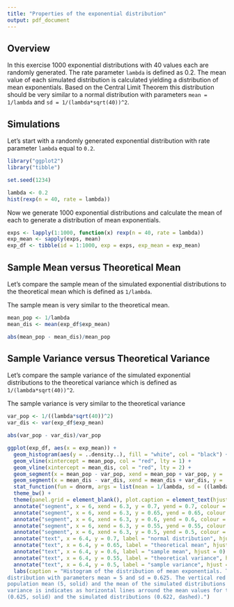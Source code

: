 ```yaml
---
title: "Properties of the exponential distribution"
output: pdf_document
---
```


## Overview

In this exercise 1000 exponential distributions with 40 values each are randomly generated. The rate parameter `lambda` is defined as 0.2. The mean value of each simulated distribution is calculated yielding a distribution of mean exponentials. Based on the Central Limit Theorem this distribution should be very similar to a normal distribution with parameters `mean = 1/lambda` and `sd = 1/(lambda*sqrt(40))^2`.

## Simulations

Let's start with a randomly generated exponential distribution with rate parameter `lambda` equal to `0.2`.

```r
library("ggplot2")
library("tibble")

set.seed(1234)

lambda <- 0.2
hist(rexp(n = 40, rate = lambda))
```

Now we generate 1000 exponential distributions and calculate the mean of each to generate a distribution of mean exponentials.

```r
exps <- lapply(1:1000, function(x) rexp(n = 40, rate = lambda))
exp_mean <- sapply(exps, mean)
exp_df <- tibble(id = 1:1000, exp = exps, exp_mean = exp_mean)
```

## Sample Mean versus Theoretical Mean

Let's compare the sample mean of the simulated exponential distributions to the theoretical mean which is defined as
`1/lambda`.

The sample mean is very similar to the theoretical mean.

```r
mean_pop <- 1/lambda
mean_dis <- mean(exp_df$exp_mean)

abs(mean_pop - mean_dis)/mean_pop
```

## Sample Variance versus Theoretical Variance

Let's compare the sample variance of the simulated exponential distributions to the theoretical variance which is defined as
`1/(lambda*sqrt(40))^2`.

The sample variance is very similar to the theoretical variance

```r
var_pop <- 1/((lambda*sqrt(40))^2)
var_dis <- var(exp_df$exp_mean)

abs(var_pop - var_dis)/var_pop
```

```r
ggplot(exp_df, aes(x = exp_mean)) +
  geom_histogram(aes(y = ..density..), fill = "white", col = "black") +
  geom_vline(xintercept = mean_pop, col = "red", lty = 1) +
  geom_vline(xintercept = mean_dis, col = "red", lty = 2) +
  geom_segment(x = mean_pop - var_pop, xend = mean_pop + var_pop, y = .01, yend = .01, col = "blue", lty = 1) +
  geom_segment(x = mean_dis - var_dis, xend = mean_dis + var_dis, y = .02, yend = .02, col = "blue", lty = 2) +
  stat_function(fun = dnorm, args = list(mean = 1/lambda, sd = ((lambda*sqrt(40))^-2))) +
  theme_bw() +
  theme(panel.grid = element_blank(), plot.caption = element_text(hjust = 0)) +
  annotate("segment", x = 6, xend = 6.3, y = 0.7, yend = 0.7, colour = "black") +
  annotate("segment", x = 6, xend = 6.3, y = 0.65, yend = 0.65, colour = "red") +
  annotate("segment", x = 6, xend = 6.3, y = 0.6, yend = 0.6, colour = "red", lty = 2) +
  annotate("segment", x = 6, xend = 6.3, y = 0.55, yend = 0.55, colour = "blue") +
  annotate("segment", x = 6, xend = 6.3, y = 0.5, yend = 0.5, colour = "blue", lty = 2) +
  annotate("text", x = 6.4, y = 0.7, label = "normal distribution", hjust = 0) +
  annotate("text", x = 6.4, y = 0.65, label = "theoretical mean", hjust = 0) +
  annotate("text", x = 6.4, y = 0.6, label = "sample mean", hjust = 0) +
  annotate("text", x = 6.4, y = 0.55, label = "theoretical variance", hjust = 0) +
  annotate("text", x = 6.4, y = 0.5, label = "sample variance", hjust = 0) +
  labs(caption = "Histogram of the distribution of mean exponentials. The black line indicates the true normal 
distribution with parameters mean = 5 and sd = 0.625. The vertical red lines show the true 
population mean (5, solid) and the mean of the simulated distributions (5.03, dashed). The 
variance is indicates as horizontal lines arround the mean values for the true population 
(0.625, solid) and the simulated distributions (0.622, dashed).")
```


